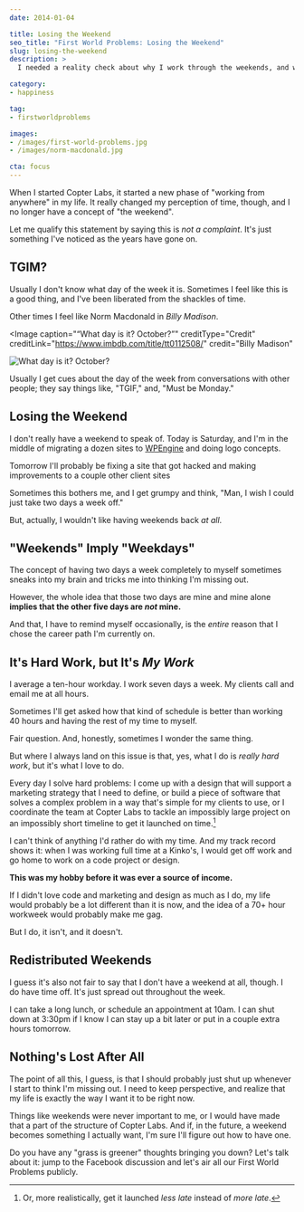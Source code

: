 ```yaml
---
date: 2014-01-04

title: Losing the Weekend
seo_title: "First World Problems: Losing the Weekend"
slug: losing-the-weekend
description: >
  I needed a reality check about why I work through the weekends, and what a weekend actually means to me.

category:
- happiness

tag:
- firstworldproblems

images:
- /images/first-world-problems.jpg
- /images/norm-macdonald.jpg

cta: focus
---
```



When I started Copter Labs, it started a new phase of "working from anywhere" in
my life. It really changed my perception of time, though, and I no longer have a
concept of "the weekend".

Let me qualify this statement by saying this is _not a complaint_. It's just
something I've noticed as the years have gone on.

## TGIM?

Usually I don't know what day of the week it is. Sometimes I feel like this is a
good thing, and I've been liberated from the shackles of time.

Other times I feel like Norm Macdonald in _Billy Madison_.

<Image
  caption="“What day is it? October?”"
  creditType="Credit"
  creditLink="https://www.imbdb.com/title/tt0112508/"
  credit="Billy Madison"
>

  ![What day is it? October?](images/norm-macdonald.jpg)

</Image>

Usually I get cues about the day of the week from conversations with other
people; they say things like, "TGIF," and, "Must be Monday."

## Losing the Weekend

I don't really have a weekend to speak of. Today is Saturday, and I'm in the
middle of migrating a dozen sites to [WPEngine][1] and doing logo concepts.

Tomorrow I'll probably be fixing a site that got hacked and making improvements
to a couple other client sites

Sometimes this bothers me, and I get grumpy and think, "Man, I wish I could just
take two days a week off."

But, actually, I wouldn't like having weekends back _at all_.

## "Weekends" Imply "Weekdays"

The concept of having two days a week completely to myself sometimes sneaks into
my brain and tricks me into thinking I'm missing out.

However, the whole idea that those two days are mine and mine alone **implies that the other five days are _not_ mine.**

And that, I have to remind myself occasionally, is the _entire_ reason that I
chose the career path I'm currently on.

## It's Hard Work, but It's _My Work_

I average a ten-hour workday. I work seven days a week. My clients call and
email me at all hours.

Sometimes I'll get asked how that kind of schedule is better than working 40
hours and having the rest of my time to myself.

Fair question. And, honestly, sometimes I wonder the same thing.

But where I always land on this issue is that, yes, what I do is _really hard
work_, but it's what I love to do.

Every day I solve hard problems: I come up with a design that will support a
marketing strategy that I need to define, or build a piece of software that
solves a complex problem in a way that's simple for my clients to use, or I
coordinate the team at Copter Labs to tackle an impossibly large project on an
impossibly short timeline to get it launched on time.[^realistic]

[^realistic]:
    Or, more realistically, get it launched _less late_ instead of _more late_.

I can't think of anything I'd rather do with my time. And my track record shows
it: when I was working full time at a Kinko's, I would get off work and go home
to work on a code project or design.

**This was my hobby before it was ever a source of income.**

If I didn't love code and marketing and design as much as I do, my life would
probably be a lot different than it is now, and the idea of a 70+ hour workweek
would probably make me gag.

But I do, it isn't, and it doesn't.

## Redistributed Weekends

I guess it's also not fair to say that I don't have a weekend at all, though. I
do have time off. It's just spread out throughout the week.

I can take a long lunch, or schedule an appointment at 10am. I can shut down at
3:30pm if I know I can stay up a bit later or put in a couple extra hours
tomorrow.

## Nothing's Lost After All

The point of all this, I guess, is that I should probably just shut up whenever
I start to think I'm missing out. I need to keep perspective, and realize that
my life is exactly the way I want it to be right now.

Things like weekends were never important to me, or I would have made that a
part of the structure of Copter Labs. And if, in the future, a weekend becomes
something I actually want, I'm sure I'll figure out how to have one.

Do you have any "grass is greener" thoughts bringing you down? Let's talk about
it: jump to the Facebook discussion and let's air all our First World Problems
publicly.

[1]: http://cptr.me/HP5GYs
